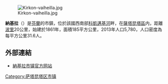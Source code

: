 {{coord|61|21|55|N|22|00|15|E|region:FI_type:city(5941)_scale:50000|display=title}}

[[File:Kirkon-vaiheilla.jpg|thumb]]

'''納基拉'''（{{lang-fi|Nakkila}}）是[[芬蘭|芬蘭]]的市鎮，位於該國西南部[[科凱邁基河|科凱邁基河]]畔，在[[薩塔昆塔區|薩塔昆塔區]]内，距離[[波里|波里]]20公里，始建於1861年，面積185平方公里，2013年人口5,780，人口密度為每平方公里31.6人。

==外部連結==
{{commonscat|Nakkila}}
*[http://www.nakkila.fi/ 納基拉市镇官方网站] {{Wayback|url=http://www.nakkila.fi/ |date=20210123053518 }} {{fi}} {{sv}} {{en}}

{{Finland-geo-stub}}
[[Category:萨塔昆塔区市镇|Category:萨塔昆塔区市镇]]